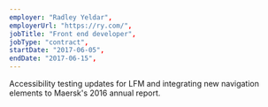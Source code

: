 ```yaml
---
employer: "Radley Yeldar",
employerUrl: "https://ry.com/",
jobTitle: "Front end developer",
jobType: "contract",
startDate: "2017-06-05",
endDate: "2017-06-15",
---
```


Accessibility testing updates for LFM and integrating new navigation elements to Maersk's 2016 annual report.
